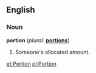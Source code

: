 ==English==

===Noun===
'''portion'''  (''plural:'' '''[[portions]]''')
# Someone's allocated amount.

[[et:Portion]]
[[pl:Portion]]